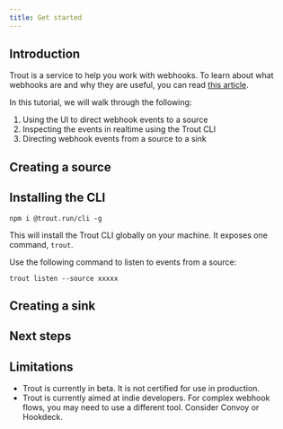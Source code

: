 ```yaml
---
title: Get started
---
```



## Introduction

Trout is a service to help you work with webhooks. To learn about what webhooks are and why they are useful, you can read [this article](https://zapier.com/blog/what-are-webhooks/).

In this tutorial, we will walk through the following:

1. Using the UI to direct webhook events to a source
2. Inspecting the events in realtime using the Trout CLI
3. Directing webhook events from a source to a sink

## Creating a source

## Installing the CLI

```
npm i @trout.run/cli -g
```

This will install the Trout CLI globally on your machine. It exposes one command, `trout`.

Use the following command to listen to events from a source:

```
trout listen --source xxxxx
```

## Creating a sink

## Next steps

## Limitations

- Trout is currently in beta. It is not certified for use in production.
- Trout is currently aimed at indie developers. For complex webhook flows, you may need to use a different tool. Consider Convoy or Hookdeck.
